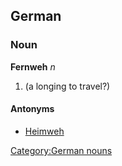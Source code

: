 ==German==
===Noun===
'''Fernweh''' ''n''
# (a longing to travel?)

====Antonyms====
*[[Heimweh]]

[[Category:German nouns]]